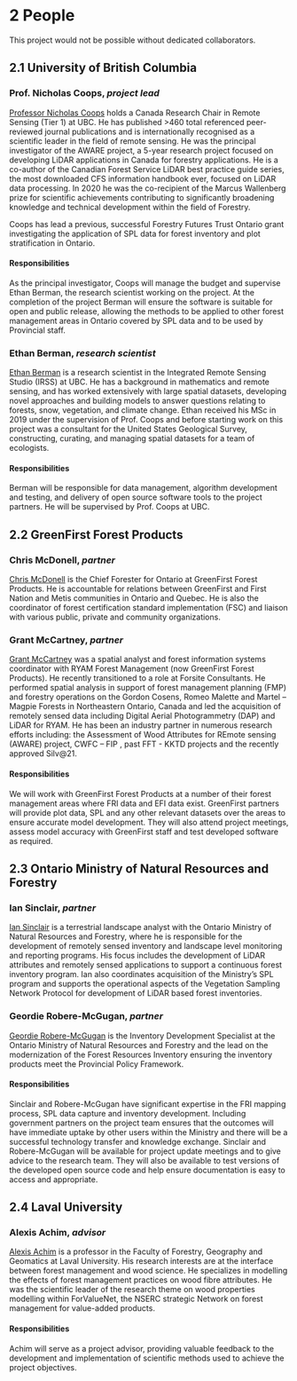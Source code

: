 # **2** People {-#people}

This project would not be possible without dedicated collaborators.

## **2.1** University of British Columbia {-#ubc}

### Prof. Nicholas Coops, *project lead* {-#ncc}

[Professor Nicholas Coops](https://forestry.ubc.ca/faculty-profile/nicholas-coops/) holds a Canada Research Chair in Remote Sensing (Tier 1) at UBC. He has published >460 total referenced peer-reviewed journal publications and is internationally recognised as a scientific leader in the field of remote sensing. He was the principal investigator of the AWARE project, a 5-year research project focused on developing LiDAR applications in Canada for forestry applications. He is a co-author of the Canadian Forest Service LiDAR best practice guide series, the most downloaded CFS information handbook ever, focused on LiDAR data processing. In 2020 he was the co-recipient of the Marcus Wallenberg prize for scientific achievements contributing to significantly broadening knowledge and technical development within the field of Forestry.

Coops has lead a previous, successful Forestry Futures Trust Ontario grant investigating the application of SPL data for forest inventory and plot stratification in Ontario. 

#### Responsibilities {-#responsibilities-ncc}

As the principal investigator, Coops will manage the budget and supervise Ethan Berman, the research scientist working on the project. At the completion of the project Berman will ensure the software is suitable for open and public release, allowing the methods to be applied to other forest management areas in Ontario covered by SPL data and to be used by Provincial staff.

### Ethan Berman, *research scientist* {-#eb}

[Ethan Berman](https://linkedin.com/in/ethan-berman) is a research scientist in the Integrated Remote Sensing Studio (IRSS) at UBC. He has a background in mathematics and remote sensing, and has worked extensively with large spatial datasets, developing novel approaches and building models to answer questions relating to forests, snow, vegetation, and climate change. Ethan received his MSc in 2019 under the supervision of Prof. Coops and before starting work on this project was a consultant for the United States Geological Survey, constructing, curating, and managing spatial datasets for a team of ecologists. 

#### Responsibilities {-#responsibilities-eb}

Berman will be responsible for data management, algorithm development and testing, and delivery of open source software tools to the project partners. He will be supervised by Prof. Coops at UBC.

## **2.2** GreenFirst Forest Products {-#greenfirst}

### Chris McDonell, *partner* {-#cm}

[Chris McDonell](https://linkedin.com/in/chris-mcdonell-45759113) is the Chief Forester for Ontario at GreenFirst Forest Products. He is accountable for relations between GreenFirst and First Nation and Metis communities in Ontario and Quebec. He is also the coordinator of forest certification standard implementation (FSC) and liaison with various public, private and community organizations.

### Grant McCartney, *partner* {-#gm}

[Grant McCartney](https://ca.linkedin.com/in/grantmccartneygis) was a spatial analyst and forest information systems coordinator with RYAM Forest Management (now GreenFirst Forest Products). He recently transitioned to a role at Forsite Consultants. He performed spatial analysis in support of forest management planning (FMP) and forestry operations on the Gordon Cosens, Romeo Malette and Martel – Magpie Forests in Northeastern Ontario, Canada and led the acquisition of remotely sensed data including Digital Aerial Photogrammetry (DAP) and LiDAR for RYAM. He has been an industry partner in numerous research efforts including: the Assessment of Wood Attributes for REmote sensing (AWARE) project, CWFC – FIP , past FFT - KKTD projects and the recently approved Silv@21.

#### Responsibilities {-#responsibilities-greenfirst}

We will work with GreenFirst Forest Products at a number of their forest management areas where FRI data and EFI data exist. GreenFirst partners will provide plot data, SPL and any other relevant datasets over the areas to ensure accurate model development. They will also attend project meetings, assess model accuracy with GreenFirst staff and test developed software as required. 

## **2.3** Ontario Ministry of Natural Resources and Forestry {-#ministry}

### Ian Sinclair, *partner* {-#is}

[Ian Sinclair](https://linkedin.com/in/ian-sinclair-984929a4) is a terrestrial landscape analyst with the Ontario Ministry of Natural Resources and Forestry, where he is responsible for the development of remotely sensed inventory and landscape level monitoring and reporting programs. His focus includes the development of LiDAR attributes and remotely sensed applications to support a continuous forest inventory program. Ian also coordinates acquisition of the Ministry’s SPL program and supports the operational aspects of the Vegetation Sampling Network Protocol for development of LiDAR based forest inventories.

### Geordie Robere-McGugan, *partner* {-#grm}

[Geordie Robere-McGugan](https://linkedin.com/in/geordie-robere-mcgugan-b5b6aa3) is the Inventory Development Specialist at the Ontario Ministry of Natural Resources and Forestry and the lead on the modernization of the Forest Resources Inventory ensuring the inventory products meet the Provincial Policy Framework. 

#### Responsibilities {-#responsibilities-ministry}

Sinclair and Robere-McGugan have significant expertise in the FRI mapping process, SPL data capture and inventory development. Including government partners on the project team ensures that the outcomes will have immediate uptake by other users within the Ministry and there will be a successful technology transfer and knowledge exchange. Sinclair and Robere-McGugan will be available for project update meetings and to give advice to the research team. They will also be available to test versions of the developed open source code and help ensure documentation is easy to access and appropriate.

## **2.4** Laval University {-#laval}

### Alexis Achim, *advisor* {-#aachim}

[Alexis Achim](https://www.sbf.ulaval.ca/alexis-achim) is a professor in the Faculty of Forestry, Geography and Geomatics at Laval University. His research interests are at the interface between forest management and wood science. He specializes in modelling the effects of forest management practices on wood fibre attributes. He was the scientific leader of the research theme on wood properties modelling within ForValueNet, the NSERC strategic Network on forest management for value-added products.

#### Responsibilities {-#responsibilities-aachim}

Achim will serve as a project advisor, providing valuable feedback to the development and implementation of scientific methods used to achieve the project objectives.